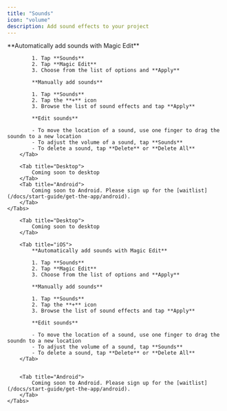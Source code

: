 ```yaml
---
title: "Sounds"
icon: "volume"
description: Add sound effects to your project
---
```


<div id="ios-tab">
    <Tabs>
        <Tab title="iOS">
            **Automatically add sounds with Magic Edit**

            1. Tap **Sounds**
            2. Tap **Magic Edit**
            3. Choose from the list of options and **Apply**

            **Manually add sounds**

            1. Tap **Sounds**
            2. Tap the **+** icon
            3. Browse the list of sound effects and tap **Apply**

            **Edit sounds**

            - To move the location of a sound, use one finger to drag the soundn to a new location
            - To adjust the volume of a sound, tap **Sounds**
            - To delete a sound, tap **Delete** or **Delete All**
        </Tab>

        <Tab title="Desktop">
            Coming soon to desktop
        </Tab>
        <Tab title="Android">
            Coming soon to Android. Please sign up for the [waitlist](/docs/start-guide/get-the-app/android).
        </Tab>
    </Tabs>
</div>


<div id="desktop-tab">
    <Tabs>
        
        <Tab title="Desktop">
            Coming soon to desktop
        </Tab>

        <Tab title="iOS">
            **Automatically add sounds with Magic Edit**

            1. Tap **Sounds**
            2. Tap **Magic Edit**
            3. Choose from the list of options and **Apply**

            **Manually add sounds**

            1. Tap **Sounds**
            2. Tap the **+** icon
            3. Browse the list of sound effects and tap **Apply**

            **Edit sounds**

            - To move the location of a sound, use one finger to drag the soundn to a new location
            - To adjust the volume of a sound, tap **Sounds**
            - To delete a sound, tap **Delete** or **Delete All**
        </Tab>


        <Tab title="Android">
            Coming soon to Android. Please sign up for the [waitlist](/docs/start-guide/get-the-app/android).
        </Tab>
    </Tabs>
</div>